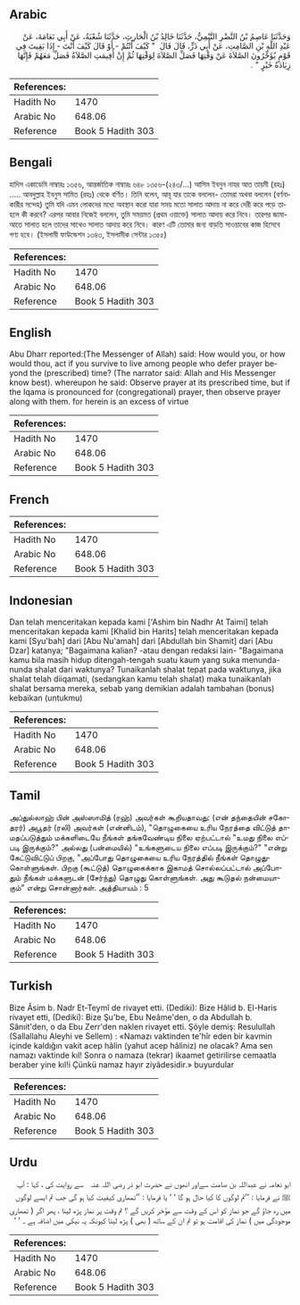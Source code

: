 ## Arabic


<div dir="rtl" lang="ar" style={{fontSize:'larger',backgroundColor:'#f8f9fa',padding:20}}>
وَحَدَّثَنَا عَاصِمُ بْنُ النَّضْرِ التَّيْمِيُّ، حَدَّثَنَا خَالِدُ بْنُ الْحَارِثِ، حَدَّثَنَا شُعْبَةُ، عَنْ أَبِي نَعَامَةَ، عَنْ عَبْدِ اللَّهِ بْنِ الصَّامِتِ، عَنْ أَبِي ذَرٍّ، قَالَ قَالَ ‏ "‏ كَيْفَ أَنْتُمْ - أَوْ قَالَ كَيْفَ أَنْتَ - إِذَا بَقِيتَ فِي قَوْمٍ يُؤَخِّرُونَ الصَّلاَةَ عَنْ وَقْتِهَا فَصَلِّ الصَّلاَةَ لِوَقْتِهَا ثُمَّ إِنْ أُقِيمَتِ الصَّلاَةُ فَصَلِّ مَعَهُمْ فَإِنَّهَا زِيَادَةُ خَيْرٍ ‏"‏ ‏.‏
</div>
<div style={{backgroundColor:'#f8f9fa',padding:20, marginBottom: 10}}><table> <thead> <tr> <th>References:</th> <th></th> </tr> </thead> <tbody><tr><td>Hadith No</td><td>1470</td></tr><tr><td>Arabic No</td><td>648.06</td></tr><tr><td>Reference</td><td>Book 5 Hadith 303</td></tr></tbody></table></div>

## Bengali


<div dir="ltr" lang="bn" style={{fontSize:'larger',backgroundColor:'#f8f9fa',padding:20}}>
হাদিস একাডেমি নাম্বারঃ ১৩৫৬, আন্তর্জাতিক নাম্বারঃ ৬৪৮ ১৩৫৬-(২৪৩/...) আসিম ইবনুন নাযর আত তায়মী (রহঃ) ..... আবদুল্লাহ ইবনুস সামিত (রহঃ) থেকে বর্ণিত। তিনি বলেন, আবূ যার তাকে বললেন- তোমরা অথবা বললেন (বর্ণনাকারীর সন্দেহ) তুমি যদি এমন লোকদের মধ্যে অবস্থান করো যারা সময় মতো সালাত আদায় না করে দেরী করে পড়ে তাহলে কী করবে? এরপর আবার নিজেই বললেন, তুমি সময়মত (প্রথম ওয়াক্তে) সালাত আদায় করে নিবে। তারপর জামাআতে সালাত হলে তাদের সাথেও সালাত আদায় করে নিবে। কারণ এটি তোমার জন্য বাড়তি সাওয়াবের কাজ হিসেবে গণ্য হবে। (ইসলামী ফাউন্ডেশন ১৩৪৩, ইসলামীক সেন্টার ১৩৫৫)
</div>
<div style={{backgroundColor:'#f8f9fa',padding:20, marginBottom: 10}}><table> <thead> <tr> <th>References:</th> <th></th> </tr> </thead> <tbody><tr><td>Hadith No</td><td>1470</td></tr><tr><td>Arabic No</td><td>648.06</td></tr><tr><td>Reference</td><td>Book 5 Hadith 303</td></tr></tbody></table></div>

## English


<div dir="ltr" lang="en" style={{fontSize:'larger',backgroundColor:'#f8f9fa',padding:20}}>
Abu Dharr reported:(The Messenger of Allah) said: How would you, or how would thou, act if you survive to live among people who defer prayer beyond the (prescribed) time? (The narrator said: Allah and His Messenger know best). whereupon he said: Observe prayer at its prescribed time, but if the Iqama is pronounced for (congregational) prayer, then observe prayer along with them. for herein is an excess of virtue
</div>
<div style={{backgroundColor:'#f8f9fa',padding:20, marginBottom: 10}}><table> <thead> <tr> <th>References:</th> <th></th> </tr> </thead> <tbody><tr><td>Hadith No</td><td>1470</td></tr><tr><td>Arabic No</td><td>648.06</td></tr><tr><td>Reference</td><td>Book 5 Hadith 303</td></tr></tbody></table></div>

## French


<div dir="ltr" lang="fr" style={{fontSize:'larger',backgroundColor:'#f8f9fa',padding:20}}>

</div>
<div style={{backgroundColor:'#f8f9fa',padding:20, marginBottom: 10}}><table> <thead> <tr> <th>References:</th> <th></th> </tr> </thead> <tbody><tr><td>Hadith No</td><td>1470</td></tr><tr><td>Arabic No</td><td>648.06</td></tr><tr><td>Reference</td><td>Book 5 Hadith 303</td></tr></tbody></table></div>

## Indonesian


<div dir="ltr" lang="id" style={{fontSize:'larger',backgroundColor:'#f8f9fa',padding:20}}>
Dan telah menceritakan kepada kami ['Ashim bin Nadhr At Taimi] telah menceritakan kepada kami [Khalid bin Harits] telah menceritakan kepada kami [Syu'bah] dari [Abu Nu'amah] dari [Abdullah bin Shamit] dari [Abu Dzar] katanya; "Bagaimana kalian? -atau dengan redaksi lain- "Bagaimana kamu bila masih hidup ditengah-tengah suatu kaum yang suka menunda-nunda shalat dari waktunya? Tunaikanlah shalat tepat pada waktunya, jika shalat telah diiqamati, (sedangkan kamu telah shalat) maka tunaikanlah shalat bersama mereka, sebab yang demikian adalah tambahan (bonus) kebaikan (untukmu)
</div>
<div style={{backgroundColor:'#f8f9fa',padding:20, marginBottom: 10}}><table> <thead> <tr> <th>References:</th> <th></th> </tr> </thead> <tbody><tr><td>Hadith No</td><td>1470</td></tr><tr><td>Arabic No</td><td>648.06</td></tr><tr><td>Reference</td><td>Book 5 Hadith 303</td></tr></tbody></table></div>

## Tamil


<div dir="ltr" lang="ta" style={{fontSize:'larger',backgroundColor:'#f8f9fa',padding:20}}>
அப்துல்லாஹ் பின் அஸ்ஸாமித் (ரஹ்) அவர்கள் கூறியதாவது: (என் தந்தையின் சகோதரர்) அபூதர் (ரலி) அவர்கள் (என்னிடம்), "தொழுகையை உரிய நேரத்தை விட்டுத் தாமதப்படுத்தும் மக்களிடையே நீங்கள் தங்கவேண்டிய நிலை ஏற்பட்டால் "உமது நிலை எப்படி இருக்கும்?" அல்லது (பன்மையில்) "உங்களுடைய நிலை எப்படி இருக்கும்?" "என்று கேட்டுவிட்டுப் பிறகு, "அப்போது தொழுகையை உரிய நேரத்தில் நீங்கள் தொழுதுகொள்ளுங்கள். பிறகு (கூட்டுத்) தொழுகைக்காக இகாமத் சொல்லப்பட்டால் அப்போதும் நீங்கள் மக்களுடன் (சேர்ந்து) தொழுது கொள்ளுங்கள். அது கூடுதல் நன்மையாகும்" என்று சொன்னார்கள். அத்தியாயம் : 5
</div>
<div style={{backgroundColor:'#f8f9fa',padding:20, marginBottom: 10}}><table> <thead> <tr> <th>References:</th> <th></th> </tr> </thead> <tbody><tr><td>Hadith No</td><td>1470</td></tr><tr><td>Arabic No</td><td>648.06</td></tr><tr><td>Reference</td><td>Book 5 Hadith 303</td></tr></tbody></table></div>

## Turkish


<div dir="ltr" lang="tr" style={{fontSize:'larger',backgroundColor:'#f8f9fa',padding:20}}>
Bize Âsim b. Nadr Et-Teymî de rivayet etti. (Dediki): Bize Hâlid b. El-Haris rivayet etti, (Dediki): Bize Şu'be, Ebu Neâme'den, o da Abdullah b. Sânıit'den, o da Ebu Zerr'den naklen rivayet etti. Şöyle demiş: Resulullah (Sallallahu Aleyhi ve Sellem) : «Namazı vaktinden te'hîr eden bir kavmin içinde kaldığın vakit acep hâlin (yahut acep hâliniz) ne olacak? Ama sen namazı vaktinde kıl! Sonra o namaza (tekrar) ikaamet getirilirse cemaatla beraber yine kıl!i Çünkü namaz hayır ziyâdesidir.» buyurdular
</div>
<div style={{backgroundColor:'#f8f9fa',padding:20, marginBottom: 10}}><table> <thead> <tr> <th>References:</th> <th></th> </tr> </thead> <tbody><tr><td>Hadith No</td><td>1470</td></tr><tr><td>Arabic No</td><td>648.06</td></tr><tr><td>Reference</td><td>Book 5 Hadith 303</td></tr></tbody></table></div>

## Urdu


<div dir="rtl" lang="ur" style={{fontSize:'larger',backgroundColor:'#f8f9fa',padding:20}}>
ابو نعامہ نے عبداللہ بن صامت سےاور انھوں نے حضرت ابو ذر ‌رضی ‌اللہ ‌عنہ ‌ ‌ سے روایت کی ، کہا : آپ ﷺ نے فرمایا : ’’تم لوگوں کا کیا حال ہو گا ‘ ‘ یا فرمایا : ’’تمھاری کیفیت کیا ہو گی جب تم ایسے لوگوں میں رہ جاؤ گے جو نماز کو اس کے وقت سے مؤخر کریں گے ؟ تم وقت پر نماز پڑھ لینا ، پھر اگر ( تمھاری موجودگی میں ) نماز کی اقامت ہو تو تم ان کے ساتھ ( بھی ) پڑھ لینا کیونکہ یہ نیکی میں اضافہ ہے ۔ ‘ ‘
</div>
<div style={{backgroundColor:'#f8f9fa',padding:20, marginBottom: 10}}><table> <thead> <tr> <th>References:</th> <th></th> </tr> </thead> <tbody><tr><td>Hadith No</td><td>1470</td></tr><tr><td>Arabic No</td><td>648.06</td></tr><tr><td>Reference</td><td>Book 5 Hadith 303</td></tr></tbody></table></div>